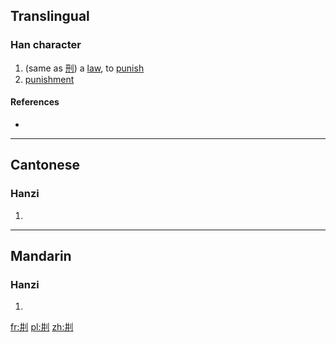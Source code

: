 ==Translingual==

===Han character===
{{Han char|rn=18|rad=刀|as=04|sn=6|four=|canj=廿廿中弓 (TTLN)|ids=⿰[[井]][[刂]]}}

# (same as [[刑]]) a [[law]], to [[punish]]
# [[punishment]]

====References====
* {{Han ref|kx=0137.120|hdz=10325.010|uh=34DD|ud=13533}}

----

==Cantonese==

===Hanzi===
{{yue-hanzi|jyut=|y=jing4}}

# {{defn|lang=yue|sort=刀04}}

----

==Mandarin==

===Hanzi===
{{cmn-hanzi|pin=[[xíng]] ([[xing2]])|wg=hsing<sup>2</sup>}}

# {{defn|lang=cmn|sort=刀04}}

[[fr:㓝]]
[[pl:㓝]]
[[zh:㓝]]